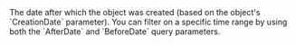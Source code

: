   
<ParamField query="AfterDate" type="Unix timestamp" >     
The date after which the object was created (based on the object's `CreationDate` parameter). You can filter on a specific time range by using both the `AfterDate` and `BeforeDate` query parameters.  
</ParamField>